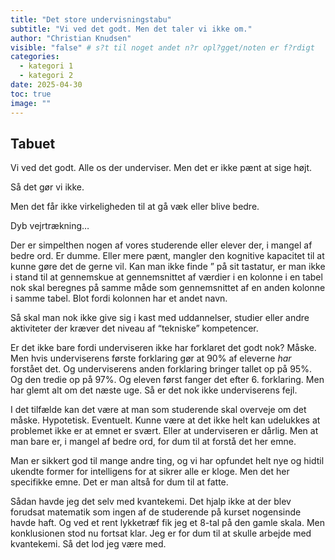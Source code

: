 ```yaml
---
title: "Det store undervisningstabu"
subtitle: "Vi ved det godt. Men det taler vi ikke om."
author: "Christian Knudsen"
visible: "false" # s?t til noget andet n?r opl?gget/noten er f?rdigt
categories:
  - kategori 1
  - kategori 2
date: 2025-04-30
toc: true
image: ""
---
```


## Tabuet

Vi ved det godt. Alle os der underviser. Men det er ikke pænt at sige højt.

Så det gør vi ikke.

Men det får ikke virkeligheden til at gå væk eller blive bedre. 

Dyb vejrtrækning...

Der er simpelthen nogen af vores studerende eller elever der, i mangel
af bedre ord. Er dumme. Eller mere pænt, mangler den kognitive kapacitet
til at kunne gøre det de gerne vil. Kan man ikke finde " på sit tastatur, er 
man ikke i stand til at gennemskue at gennemsnittet af værdier i en kolonne
i en tabel nok skal beregnes på samme måde som gennemsnittet af en anden
kolonne i samme tabel. Blot fordi kolonnen har et andet navn.

Så skal man nok ikke give sig i kast med uddannelser, studier eller andre aktiviteter
der kræver det niveau af "tekniske" kompetencer. 

Er det ikke bare fordi underviseren ikke har forklaret det godt nok? Måske. 
Men hvis underviserens første forklaring gør at 90% af eleverne _har_ forstået
det. Og underviserens anden forklaring bringer tallet op på 95%. Og den tredie
op på 97%. Og eleven først fanger det efter 6. forklaring. Men har glemt alt
om det næste uge. Så er det nok ikke underviserens fejl. 

I det tilfælde kan det være at man som studerende skal overveje om det måske. 
Hypotetisk. Eventuelt. Kunne være at det ikke helt kan udelukkes at problemet
ikke er at emnet er svært. Eller at underviseren er dårlig. Men at man bare er,
i mangel af bedre ord, for dum til at forstå det her emne. 

Man er sikkert god til mange andre ting, og vi har opfundet helt nye og hidtil
ukendte former for intelligens for at sikrer alle er kloge. Men det her specifikke
emne. Det er man altså for dum til at fatte.

Sådan havde jeg det selv med kvantekemi. Det hjalp ikke at der blev forudsat 
matematik som ingen af de studerende på kurset nogensinde havde haft. Og ved et
rent lykketræf fik jeg et 8-tal på den gamle skala. Men konklusionen stod nu
fortsat klar. Jeg er for dum til at skulle arbejde med kvantekemi. Så det lod 
jeg være med. 

